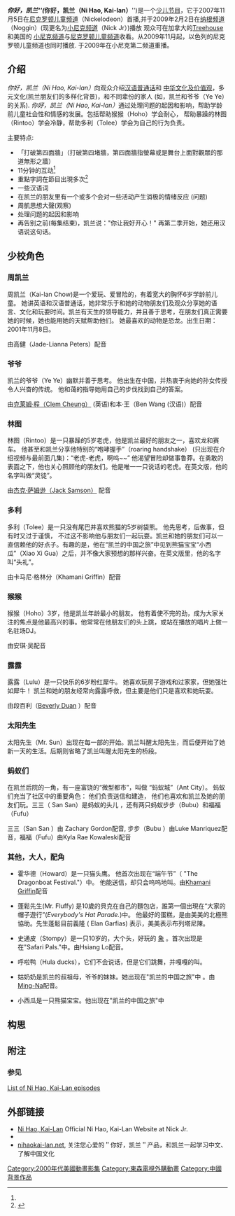 {{roughtranslation}}
{{infobox television | | bgcolor = <!--please do not put in a color. it simply makes things hard to read.--> 
| 节目名称 = 你好，凯兰（Ni Hao, Kai-lan） 
| image = <!-- 檔案不存在 [[Image:Ni-hao-kai-lan-tv-show-mainImage.jpg|200px]] ，可從英文維基百科取得 -->
| 种类 = [[动画片|动画片]] 
| 格式 = [[少儿电视剧|少儿电视剧]] 
| 时长 = 24分钟 
| 国家 = {{USA}}
| 语言 = [[英语|英语]], [[汉语|汉语]] 
| 季数 = 2 
| 章节数 = 27 
| 章节列表 = 你好，凯兰的章节列表 
| 电视网 = [[Nickelodeon|Nickelodeon]] (美國), [[Treehouse_TV|Treehouse TV]] (加拿大), [[本港台|本港台]] (香港), [[CCTV-1|CCTV-1]] (中国), [[東森幼幼台|東森幼幼台]] (台湾) 
| 作者 = Karen Chau 
| 开发者 = Mary Harrington<br>Karen Chau<br>Judy Rothman<br>Sascha Paladino | 主题曲作者 = Mark Mothersbaugh <br> Eric Darnell 
| opentheme = 組成的主題曲 [[Matt_Mahaffey|Matt Mahaffey]] 
| 编剧 = Sascha Paladino (頂頭作家)<br>Bradley Zweig (撰稿人) 
| 执行制作人 = Mary Harrington 
| 主演 = [[Jade-Lianna_Peters|Jade-Lianna Peters]]<br>[[Clem_Cheung|Clem Cheung]]<br>Ben Wang<br>[[Jack_Samson|Jack Samson]] <br /> [[Khamani_Griffin|Khamani Griffin]] <br /> [[Angie_Wu|Angie Wu]] <br /> [[Beverly_Duan|Beverly Duan]] <br /> [[Terence_Hardy|Terence Hardy]] <br /> [[Hsiang_Lo|Hsiang Lo]] 
| 首次播出 = 2007年11月5日 
| 末次播出 = 播放中 
| 网站 = http://www.nickjr.com/ni-hao-kai-lan/ }} 
'''''你好，凯兰'''''('''''你好，凯兰（Ni Hao, Kai-lan）''''')是一个[[少儿节目|少儿节目]]，它于2007年11月5日在[[尼克罗顿国际儿童频道|尼克罗顿儿童频道]]（Nickelodeon）首播,并于2009年2月2日在[[纳根频道|纳根频道]]（Noggin）(现更名为[[小尼克频道|小尼克频道]]（Nick Jr）)播放 观众可在加拿大的[[Treehouse|Treehouse]]和美国的 [[小尼克频道|小尼克频道]]与[[尼克罗顿国际儿童频道|尼克罗顿儿童频道]]收看。从2009年11月起，以色列的尼克罗顿儿童频道也同时播放. 于2009年在小尼克第二频道重播。
==介绍== 

''你好，凯兰（Ni Hao, Kai-lan）''向观众介绍[[普通话|汉语普通话]]和 [[中国文化|中华文化及价值观]]，多元文化(凯兰朋友们的多样化背景)，和不同辈份的家人 (如，凯兰和爷爷（Ye Ye）的关系). ''你好，凯兰（Ni Hao, Kai-lan）''通过处理问题的起因和影响，帮助学龄前儿童社会性和情感的发展。包括帮助猴猴（Hoho）学会耐心， 帮助暴躁的林图（Rintoo）学会冷静，帮助多利（Tolee）学会为自己的行为负责。 

主要特点: 
* 「打破第四面牆」（打破第四堵牆，第四面牆指螢幕或是舞台上面對觀眾的那道無形之牆）
* 11分钟的互动<ref name="interview" /> 
* 重點字詞在節目出現多次<ref name="weissinterview">{{cite web |url=http://news.toonzone.net/article.php?ID=21597 |title=Toon Zone Interviews Nick SVP Teri Weiss About "你好，凯兰（Ni Hao, Kai-lan）" |author=Liu, Ed |publisher=Toon Zone |date=2008-02-12 |deadurl=yes |archiveurl=https://web.archive.org/web/20080420113112/http://news.toonzone.net/article.php?ID=21597 |archivedate=2008-04-20 |accessdate=2009-12-15 }}</ref> 
* 一些汉语词 
* 在凯兰的朋友里有一个或多个会对一些活动产生消极的情绪反应 (问题) 
* 周凱思想大聲(观察) 
* 处理问题的起因和影响 
* 再告别之前(每集结束)，凯兰说："你让我好开心！" 再第二季开始，她还用汉语说这句话。

==少校角色== 

===周凯兰===
周凯兰（Kai-lan Chow)是一个爱玩、爱冒险的，有着宽大的胸怀6岁学龄前儿童。 她讲英语和汉语普通话，她非常乐于和她的动物朋友们及观众分享她的语言、文化和玩耍时间。凯兰有天生的领导能力，并且善于思考，在朋友们真正需要她的时候，她也能用她的天赋帮助他们。 她最喜欢的动物是恐龙。出生日期：2001年11月8日。

由高健（Jade-Lianna Peters）配音

===爷爷=== 
凯兰的爷爷（Ye Ye）幽默并善于思考。 他出生在中国，并热衷于向她的孙女传授令人兴奋的传统。 他和蔼的指导她用自己的步伐找到自己的答案。

由[http://www.imdb.com/name/nm1711408 克莱姆·程（Clem Cheung）] {{Wayback|url=http://www.imdb.com/name/nm1711408 |date=20200914182655 }} (英语)和本·王（Ben Wang (汉语)）配音

===林图=== 
林图（Rintoo）是一只暴躁的5岁老虎，他是凯兰最好的朋友之一，喜欢龙和赛车。 他甚至和凯兰分享他特别的“咆哮握手”（roaring handshake） (只出现在介绍视频与最前面几集)：“老虎-老虎，啊呜~~” 他渴望冒险却做事鲁莽。在勇敢的表面之下，他也关心照顾他的朋友们。他是唯一一只说话的老虎。在英文版，他的名字叫做“灵徒”。

由[http://www.imdb.com/name/nm2183806 杰克·萨姆逊（Jack Samson）] {{Wayback|url=http://www.imdb.com/name/nm2183806 |date=20190510030008 }}配音

===多利===
多利（Tolee）是一只没有尾巴并喜欢熊猫的5岁树袋熊。 他先思考，后做事，但有时又过于谨慎， 不过这不影响他与朋友们一起玩耍。凯兰和她的朋友们可以一直信赖他的好点子。有趣的是，他在“凯兰的中国之旅”中见到熊猫宝宝“小西瓜”（Xiao Xi Gua）之后，并不像大家预想的那样兴奋。在英文版里，他的名字叫“头礼”。

由卡马尼·格林分（Khamani Griffin）配音

===猴猴===
猴猴（Hoho）3岁，他是凯兰年龄最小的朋友。 他有着使不完的劲，成为大家关注的焦点是他最高兴的事。他常常在他朋友们的头上跳，或站在播放的唱片上做一名驻场DJ。

由安琪·吴配音

===露露===
露露（Lulu）是一只快乐的6岁粉红犀牛。  她喜欢玩房子游戏和过家家，但她强壮如犀牛！ 凯兰和她的朋友经常向露露呼救，但主要是他们只是喜欢和她玩耍。

由段百利（[http://imdb.com/name/nm2901411 Beverly Duan] {{Wayback|url=http://imdb.com/name/nm2901411 |date=20200406032128 }}）配音

===太阳先生===
太阳先生（Mr. Sun）出现在每一部的开始。凯兰叫醒太阳先生，而后便开始了她新一天的生活。后期则省略了凯兰叫醒太阳先生的桥段。

===蚂蚁们===
在凯兰后院的一角，有一座富饶的“微型都市”，叫做 “蚂蚁城”（Ant City）。 蚂蚁们充当了社区中的重要角色： 他们负责送信和建造， 他们也喜欢和凯兰及她的朋友们玩。三三（ San San）是蚂蚁的头儿 ，还有两只蚂蚁步步（Bubu）和福福（Fufu）

三三（San San ）由 Zachary Gordon配音, 步步（Bubu ）由Luke Manriquez配音，福福（Fufu）由Kyla Rae Kowaleski配音

===其他，大人，配角===
* 霍华德（Howard）是一只猫头鹰。 他首次出现在“端午节”（ "The Dragonboat Festival."）中。 他能送信，却只会呜呜地叫。由[[Khamani_Griffin|Khamani Griffin]]配音

* 蓬鬆先生(Mr. Fluffy) 是10歲的貝克在自己的麵包店，誰第一個出現在“大家的帽子遊行”(''Everybody's Hat Parade.'')中。 他最好的蛋糕，是由美美的北極熊協助。先生蓬鬆目前義隆 ( Elan Garfias) 表示，美美表示布列塔尼陳。

* 史通皮（Stompy）是一只10岁的，大个头，好玩的 [[象|象]] 。首次出现是在"Safari Pals."中。由Hsiang Lo配音。

* 呼啦鸭（Hula ducks），它们不会说话，但是它们跳舞，并嘎嘎的叫。

* 姑奶奶是凯兰的叔祖母，爷爷的妹妹。她出现在"凯兰的中国之旅"中 。由 [[Ming-Na|Ming-Na]]配音。

* 小西瓜是一只熊猫宝宝。他出现在"凯兰的中国之旅"中

==构思==

==附注==
<references />

===参见===
[[List_of_Ni_Hao,_Kai-Lan_episodes|List of Ni Hao, Kai-Lan episodes]]

==外部链接==
* [http://www.nickjr.com/ni-hao-kai-lan/ Ni Hao, Kai-Lan]{{Wayback|url=http://www.nickjr.com/ni-hao-kai-lan/ |date=20091015061626 }} Official Ni Hao, Kai-Lan Website at Nick Jr.
* {{imdb title|0934701}}
* [https://web.archive.org/web/20140517183326/http://nihaokai-lan.net/ nihaokai-lan.net], 关注您心爱的＂你好，凯兰＂产品，和凯兰一起学习中文、了解中国文化


{{DEFAULTSORT:Ni Hao, Kai-Lan}}
[[Category:2000年代美國動畫影集|Category:2000年代美國動畫影集]]
[[Category:東森電視外購動畫|Category:東森電視外購動畫]]
[[Category:中國背景作品|Category:中國背景作品]]